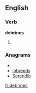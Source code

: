 ==English==

===Verb===
'''debrines'''

# {{third-person singular of|[[debrine]]}}

===Anagrams===
* {{alphagram|bdeeinrs}}
* [[inbreeds#English|inbreeds]]
* [[Serendib#English|Serendib]]

[[fr:debrines]]